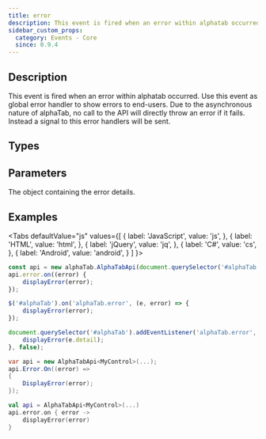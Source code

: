 ```yaml
---
title: error
description: This event is fired when an error within alphatab occurred.
sidebar_custom_props:
  category: Events - Core
  since: 0.9.4
---
```


<SinceBadge since="0.9.4" />


## Description
This event is fired when an error within alphatab occurred. Use this event as global error handler to show errors
to end-users. Due to the asynchronous nature of alphaTab, no call to the API will directly throw an error if it fails.
Instead a signal to this error handlers will be sent. 

<EventDescription />

## Types

<TypeTable>
    <TypeRow type="net" name="Action<Error>" />    
    <TypeRow type="js" name="function(error)" />    
    <TypeRow type="android" name="(error: alphaTab.core.ecmaScript.Error) -> Unit" />    
</TypeTable>

## Parameters

<ParameterTable>
    <ParameterRow platform="all" name="details" type="Error">
        The object containing the error details. 
    </ParameterRow>
</ParameterTable>

## Examples

<Tabs
  defaultValue="js"
  values={[
    { label: 'JavaScript', value: 'js', },
    { label: 'HTML', value: 'html', },
    { label: 'jQuery', value: 'jq', },
    { label: 'C#', value: 'cs', },
    { label: 'Android', value: 'android', }
  ]
}>
<TabItem value="js">

```js
const api = new alphaTab.AlphaTabApi(document.querySelector('#alphaTab'));
api.error.on((error) {
    displayError(error);
});
```

</TabItem>
<TabItem value="jq">

```js
$('#alphaTab').on('alphaTab.error', (e, error) => {
    displayError(error);
});
```

</TabItem>
<TabItem value="html">

```js
document.querySelector('#alphaTab').addEventListener('alphaTab.error', (e) => {
    displayError(e.detail);
}, false);
```

</TabItem>
<TabItem value="cs">

```cs
var api = new AlphaTabApi<MyControl>(...);
api.Error.On((error) => 
{
    DisplayError(error);
});
```

</TabItem>
<TabItem value="android">

```kotlin
val api = AlphaTabApi<MyControl>(...)
api.error.on { error -> 
    displayError(error)
}
```

</TabItem>
</Tabs>